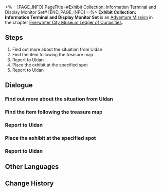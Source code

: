 <%-- [PAGE_INFO]
PageTitle=#Exhibit Collection: Information Terminal and Display Monitor Set#
[END_PAGE_INFO] --%>
{{Stub|Dialogue, characters, and location(s)}}
{{Mission Infobox
|id            = 8001215
|title         = 
|image         = Mission Exhibit Collection: Information Terminal and Display Monitor Set.png
|type          = Adventure
|event_name    = 
|chapter       = Everwinter City Museum Ledger of Curiosities
|requirements  = 
|summary       = Belobog's History and Culture Museum will be opening soon. Uldan is collecting appropriate exhibits to ensure a successful opening.
You have found the information terminal and display monitor set, adding another valuable piece to the museum's collection.
|characters    = <!--characters that appear in this mission-->
|startLocation = <!--location as it intially appears on the mission screen-->
|world         = <!--i.e. Penacony-->
|area          = <!--i.e. A Child's Dream-->
|prev          = 
|next          = 
|exp           = 
|credits       = 
|stellarJade   = 
|other         = 
}}
'''Exhibit Collection: Information Terminal and Display Monitor Set''' is an [[Adventure Mission]] in the chapter [[Everwinter City Museum Ledger of Curiosities]].

==Steps==
# Find out more about the situation from Uldan
# Find the item following the treasure map
# Report to Uldan
# Place the exhibit at the specified spot
# Report to Uldan

<!--
==Gameplay Notes==

--><!--
==Trial Character==

-->
==Dialogue==
{{Stub Dialogue}}
===Find out more about the situation from Uldan===
{{Mission Description|type=adventure|location=<!--to be added-->|Belobog's History and Culture Museum will be opening soon. Uldan is collecting appropriate exhibits to ensure a successful opening.<br />This time, Uldan wishes you to find an exhibit based on a treasure map.}}
{{Dialogue Start}}
:{{tx}}
{{Dialogue End}}

===Find the item following the treasure map===
{{Mission Description|type=adventure|location=<!--to be added-->|update|Belobog's History and Culture Museum will be opening soon. Uldan is collecting appropriate exhibits to ensure a successful opening.<br />This time, Uldan wishes you to find an exhibit based on a treasure map.}}
{{Dialogue Start}}
:{{tx}}
{{Dialogue End}}

===Report to Uldan===
{{Mission Description|type=adventure|location=<!--to be added-->|update|Belobog's History and Culture Museum will be opening soon. Uldan is collecting appropriate exhibits to ensure a successful opening.<br />This time, Uldan wishes you to find an exhibit based on a treasure map.}}
{{Dialogue Start}}
:{{tx}}
{{Dialogue End}}

===Place the exhibit at the specified spot===
{{Mission Description|type=adventure|location=<!--to be added-->|update|Belobog's History and Culture Museum will be opening soon. Uldan is collecting appropriate exhibits to ensure a successful opening.<br />This time, Uldan wishes you to find an exhibit based on a treasure map.}}
{{Dialogue Start}}
:{{tx}}
{{Dialogue End}}

===Report to Uldan===
{{Mission Description|type=adventure|location=<!--to be added-->|update|Belobog's History and Culture Museum will be opening soon. Uldan is collecting appropriate exhibits to ensure a successful opening.<br />This time, Uldan wishes you to find an exhibit based on a treasure map.}}
{{Dialogue Start}}
:{{tx}}
{{Dialogue End}}

==Other Languages==
{{Other Languages
|en   = Exhibit Collection: Information Terminal and Display Monitor Set
|zhs  = 藏品收集•信息终端套组
|zht  = 館藏蒐集•資訊終端機套組
|ja   = 収蔵品収集・情報端末セット
|ko   = 소장품 수집•정보 단말 장치 세트
|es   = Recolección de objeto: conjunto de terminal de información
|fr   = Collections du musée : Terminal informatique et écran d'affichage
|ru   = Сбор экспонатов: Информационный терминал с дисплеем
|th   = คอลเลกชันวัตถุจัดแสดง: ชุดเทอร์มินัลข้อมูลและหน้าจอมอนิเตอร์
|vi   = Thu Thập Vật Sưu Tập - Bộ Thiết Bị Đầu Cuối Thông Tin
|de   = Ausstellungssammlung: Infoterminal und Anzeigegerät
|id   = Koleksi Pameran: Set Terminal Informasi dan Layar Monitor
|pt   = Coleção de Obras: Terminal de Informação e Conjunto de Monitores de Exibição
}}

==Change History==
{{Change History|1.1}}
